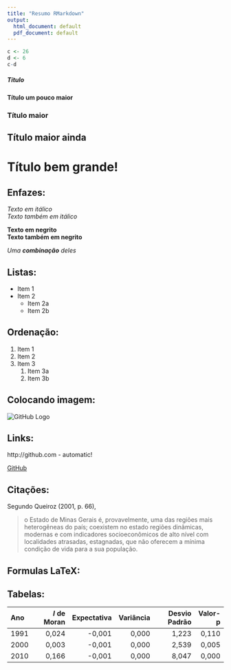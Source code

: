 ```yaml
---
title: "Resumo RMarkdown"
output:
  html_document: default
  pdf_document: default
---
```


```r
c <- 26
d <- 6
c-d
```

##### Título
#### Título um pouco maior 
### Título maior 
## Título maior ainda
# Título bem grande!   

## Enfazes:

*Texto em itálico*  
_Texto também em itálico_  

**Texto em negrito **  
__Texto também em negrito__  

_Uma **combinação** deles_   

## Listas:

* Item 1
* Item 2
    * Item 2a
    * Item 2b

## Ordenação:

1. Item 1
1. Item 2
1. Item 3
     1. Item 3a
     1. Item 3b
   
## Colocando imagem:

![GitHub Logo](<Octocat.png>)
<!-- Format: ![Alt Text](url) -->

## Links:

http://github.com - automatic!

[GitHub](http://github.com)

## Citações:

Segundo Queiroz (2001, p. 66), 
    
   > o Estado de Minas Gerais é, provavelmente, uma das regiões mais heterogêneas do país; coexistem no estado regiões dinâmicas, modernas e com indicadores socioeconômicos de alto nível com localidades atrasadas, estagnadas, que não oferecem a mínima condição de vida para a sua população. 


## Formulas LaTeX:

<!-- $$I=\frac{n}{S_{0}}\frac{\displaystyle\sum_{i=1}^{n}\sum_{j=1}^{n}w_{ij}z_{i}z_{j}}{\displaystyle\sum_{i=1}^{n}z^{2}_{i}}$$ -->


## Tabelas:

| Ano|*I* de Moran| Expectativa| Variância| Desvio Padrão| Valor-p|
|:--- |-----------:|-----------:|---------:|-------------:|-------:|
| 1991|               0,024|      -0,001|     0,000|         1,223|   0,110|
| 2000|               0,003|      -0,001|     0,000|         2,539|   0,005|
| 2010|               0,166|      -0,001|     0,000|         8,047|   0,000|

## 